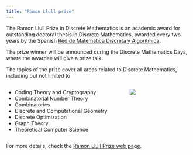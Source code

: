 ```yaml
---
title: "Ramon Llull prize"
---
```


The Ramon Llull Prize in Discrete Mathematics is an academic award for outstanding doctoral thesis in Discrete Mathematics, awarded every two years by the Spanish [Red de Matemática Discreta y Algorítmica](https://dam-network.github.io/).

The prize winner will be announced during the Discrete Mathematics Days, where the awardee will give a prize talk.


The topics of the prize cover all areas related to Discrete Mathematics, including but not limited to

:::: {.columns}

::: {.column width="55%"}

- Coding Theory and Cryptography
- Combinatorial Number Theory
- Combinatorics
- Discrete and Computational Geometry
- Discrete Optimization
- Graph Theory
- Theoretical Computer Science

:::

::: {.column width="25%"}
![](https://dam-network.github.io/ramon-llull/Images/RLL1.png)
:::

::::

For more details, check the [Ramon Llull Prize web page](https://dam-network.github.io/ramon-llull/).